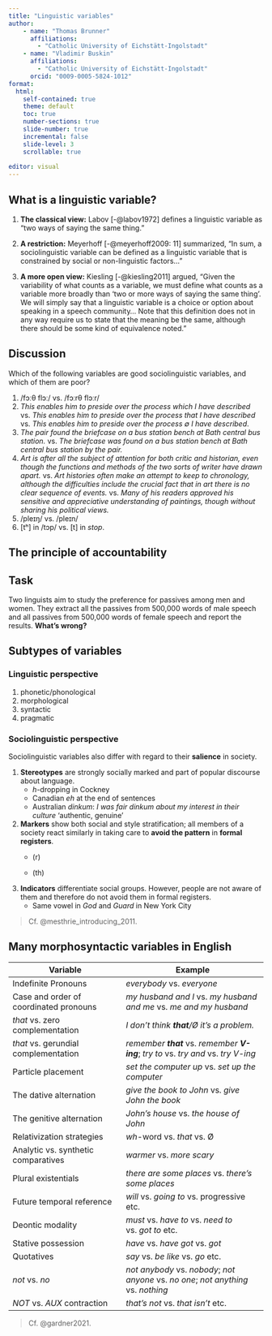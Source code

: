 ```yaml
---
title: "Linguistic variables"
author: 
    - name: "Thomas Brunner"
      affiliations:
        - "Catholic University of Eichstätt-Ingolstadt"
    - name: "Vladimir Buskin"
      affiliations: 
        - "Catholic University of Eichstätt-Ingolstadt"
      orcid: "0009-0005-5824-1012"
format:
  html:
    self-contained: true
    theme: default
    toc: true
    number-sections: true
    slide-number: true
    incremental: false
    slide-level: 3
    scrollable: true
    
editor: visual
---
```


## What is a linguistic variable?

1.  **The classical view:** Labov [-@labov1972] defines a linguistic
    variable as "two ways of saying the same thing."

2.  **A restriction:** Meyerhoff [-@meyerhoff2009: 11] summarized, "In
    sum, a sociolinguistic variable can be defined as a linguistic
    variable that is constrained by social or non-linguistic factors..."

3.  **A more open view:** Kiesling [-@kiesling2011] argued, "Given the
    variability of what counts as a variable, we must define what counts
    as a variable more broadly than 'two or more ways of saying the same
    thing'. We will simply say that a linguistic variable is a choice or
    option about speaking in a speech community... Note that this
    definition does not in any way require us to state that the meaning
    be the same, although there should be some kind of equivalence
    noted."

::: callout-caution
## Discussion

Which of the following variables are good sociolinguistic variables, and
which of them are poor?

1.  /fɔːθ flɔː/ vs. /fɔːrθ flɔːr/
2.  *This enables him to preside over the process which I have
    described* vs. *This enables him to preside over the process that I
    have described* vs. *This enables him to preside over the process ∅
    I have described*.
3.  *The pair found the briefcase on a bus station bench at Bath central
    bus station.* vs. *The briefcase was found on a bus station bench at
    Bath central bus station by the pair.*
4.  *Art is after all the subject of attention for both critic and
    historian, even though the functions and methods of the two sorts of
    writer have drawn apart.* vs. *Art histories often make an attempt
    to keep to chronology, although the difficulties include the crucial
    fact that in art there is no clear sequence of events.* vs. *Many of
    his readers approved his sensitive and appreciative understanding of
    paintings, though without sharing his political views.*
5.  /pleɪŋ/ vs. /pleɪn/
6.  \[tʰ\] in /tɔp/ vs. \[t\] in *stop*.
:::

## The principle of accountability

::: callout-caution
## Task

Two linguists aim to study the preference for passives among men and
women. They extract all the passives from 500,000 words of male speech
and all passives from 500,000 words of female speech and report the
results. **What's wrong?**
:::

## Subtypes of variables

### Linguistic perspective

1.  phonetic/phonological
2.  morphological
3.  syntactic
4.  pragmatic

### Sociolinguistic perspective

Sociolinguistic variables also differ with regard to their **salience**
in society.

1.  **Stereotypes** are strongly socially marked and part of popular
    discourse about language.
    -   *h*-dropping in Cockney
    -   Canadian *eh* at the end of sentences
    -   Australian *dinkum*: *I was fair dinkum about my interest in
        their culture* 'authentic, genuine'
2.  **Markers** show both social and style stratification; all members
    of a society react similarly in taking care to **avoid the pattern**
    in **formal registers**.
    -   \(r\)

    -   (th)
3.  **Indicators** differentiate social groups. However, people are not
    aware of them and therefore do not avoid them in formal registers.
    -   Same vowel in *God* and *Guard* in New York City

> Cf. @mesthrie_introducing_2011.

## Many morphosyntactic variables in English

| Variable                               | Example                                                                              |
|--------------------------------|----------------------------------------|
| Indefinite Pronouns                    | *everybody* vs. *everyone*                                                           |
| Case and order of coordinated pronouns | *my husband and I* vs. *my husband and me* vs. *me and my husband*                   |
| *that* vs. zero complementation        | *I don't think **that**/Ø it's a problem.*                                           |
| *that* vs. gerundial complementation   | *remember **that*** vs. *remember **V-ing***; *try to* vs. *try and* vs. *try V-ing* |
| Particle placement                     | *set the computer up* vs. *set up the computer*                                      |
| The dative alternation                 | *give the book to John* vs. *give John the book*                                     |
| The genitive alternation               | *John's house* vs. *the house of John*                                               |
| Relativization strategies              | *wh*-word vs. *that* vs. Ø                                                           |
| Analytic vs. synthetic comparatives    | *warmer* vs. *more scary*                                                            |
| Plural existentials                    | *there are some places* vs. *there's some places*                                    |
| Future temporal reference              | *will* vs. *going to* vs. progressive etc.                                           |
| Deontic modality                       | *must* vs. *have to* vs. *need to* vs. *got to* etc.                                 |
| Stative possession                     | *have* vs. *have got* vs. *got*                                                      |
| Quotatives                             | *say* vs. *be like* vs. *go* etc.                                                    |
| *not* vs. *no*                         | *not anybody* vs. *nobody*; *not anyone* vs. *no one*; *not anything* vs. *nothing*  |
| *NOT* vs. *AUX* contraction            | *that's not* vs. *that isn't* etc.                                                   |

> Cf. @gardner2021.
